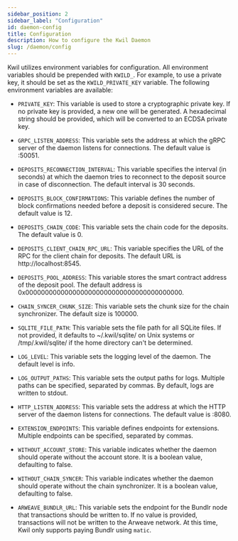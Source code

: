 ```yaml
---
sidebar_position: 2
sidebar_label: "Configuration"
id: daemon-config
title: Configuration
description: How to configure the Kwil Daemon
slug: /daemon/config
---
```


Kwil utilizes environment variables for configuration.  All environment variables should be prepended with `KWILD_`.  For example, to use a private key,
it should be set as the `KWILD_PRIVATE_KEY` variable.  The following environment variables are available:

- `PRIVATE_KEY`: This variable is used to store a cryptographic private key. If no private key is provided, a new one will be generated. A hexadecimal string should be provided, which will be converted to an ECDSA private key.

- `GRPC_LISTEN_ADDRESS`: This variable sets the address at which the gRPC server of the daemon listens for connections. The default value is :50051.

- `DEPOSITS_RECONNECTION_INTERVAL`: This variable specifies the interval (in seconds) at which the daemon tries to reconnect to the deposit source in case of disconnection. The default interval is 30 seconds.

- `DEPOSITS_BLOCK_CONFIRMATIONS`: This variable defines the number of block confirmations needed before a deposit is considered secure. The default value is 12.

- `DEPOSITS_CHAIN_CODE`: This variable sets the chain code for the deposits. The default value is 0.

- `DEPOSITS_CLIENT_CHAIN_RPC_URL`: This variable specifies the URL of the RPC for the client chain for deposits. The default URL is http://localhost:8545.

- `DEPOSITS_POOL_ADDRESS`: This variable stores the smart contract address of the deposit pool. The default address is 0x0000000000000000000000000000000000000000.

- `CHAIN_SYNCER_CHUNK_SIZE`: This variable sets the chunk size for the chain synchronizer. The default size is 100000.

- `SQLITE_FILE_PATH`: This variable sets the file path for all SQLite files. If not provided, it defaults to ~/.kwil/sqlite/ on Unix systems or /tmp/.kwil/sqlite/ if the home directory can't be determined.

- `LOG_LEVEL`: This variable sets the logging level of the daemon. The default level is info.

- `LOG_OUTPUT_PATHS`: This variable sets the output paths for logs. Multiple paths can be specified, separated by commas. By default, logs are written to stdout.

- `HTTP_LISTEN_ADDRESS`: This variable sets the address at which the HTTP server of the daemon listens for connections. The default value is :8080.

- `EXTENSION_ENDPOINTS`: This variable defines endpoints for extensions. Multiple endpoints can be specified, separated by commas.

- `WITHOUT_ACCOUNT_STORE`: This variable indicates whether the daemon should operate without the account store. It is a boolean value, defaulting to false.

- `WITHOUT_CHAIN_SYNCER`: This variable indicates whether the daemon should operate without the chain synchronizer. It is a boolean value, defaulting to false.

- `ARWEAVE_BUNDLR_URL`: This variable sets the endpoint for the Bundlr node that transactions should be written to.  If no value is provided, transactions will not be written to the Arweave network.
At this time, Kwil only supports paying Bundlr using `matic`.